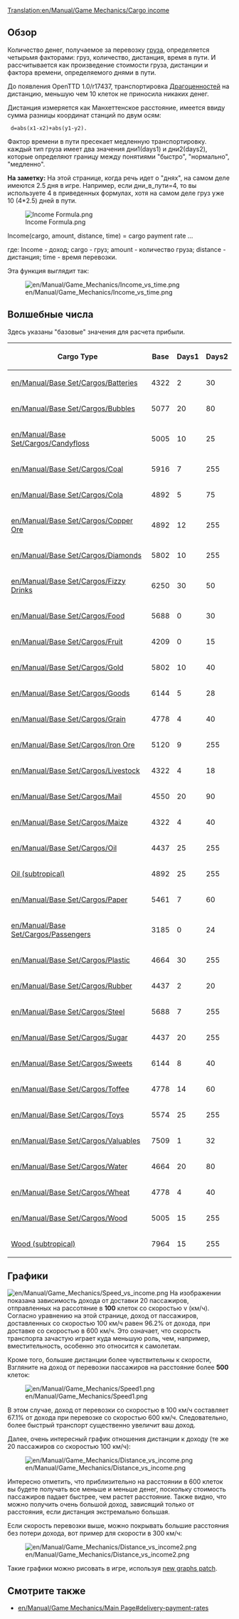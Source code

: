 [[Translation:en/Manual/Game Mechanics/Cargo income]]
{{ru/Перевод|en/Manual/Game Mechanics/Cargo income|90}}

== Обзор ==

Количество денег, получаемое за перевозку [[ru/Manual/Груз | груза]], определяется четырьмя факторами: груз, количество, дистанция, время в пути. И рассчитывается как произведение стоимости груза, дистанции и фактора времени, определяемого днями в пути.

До появления OpenTTD 1.0/r17437, транспортировка [[ru/Manual/Base Set/Cargos/Ценности | Драгоценностей]] на дистанцию, меньшую чем 10 клеток не приносила никаких денег.

Дистанция измеряется как Манхеттенское расстояние, имеется ввиду сумма разницы координат станций по двум осям: 

  d=abs(x1-x2)+abs(y1-y2).

Фактор времени в пути пресекает медленную транспортировку. каждый тип груза имеет два значения дни1(days1) и дни2(days2), которые определяют границу между понятиями "быстро", "нормально", "медленно".

'''На заметку:''' На этой странице, когда речь идет о "днях", на самом деле имеются 2.5 дня в игре. Например, если дни_в_пути=4, то вы используете 4 в приведенных формулах, хотя на самом деле груз уже 10 (4*2.5) дней в пути.

<!--
<math>
I(c,a,d,t)=c_\mathrm{Base} \cdot a \cdot d \cdot \max\left(31,
\begin{cases}
255 & t \le c_\mathrm{Days1} \\
255 - (t-c_\mathrm{Days1}) & c_\mathrm{Days1} < t \le c_\mathrm{Days1} + c_\mathrm{Days2} \\
255 - 2(t-c_\mathrm{Days1}) + c_\mathrm{Days2} & t > c_\mathrm{Days1} + c_\mathrm{Days2} 
\end{cases}\right)\cdot\frac{1}{2^{21}}
</math>
-->

[[File:en/Manual/Game Mechanics/Income Formula.png|Income Formula.png]]

Income(cargo, amount, distance, time) = cargo payment rate ...

где:
Income - доход; cargo - груз; amount - количество груза; distance - дистанция; time - время перевозки.

Эта функция выглядит так:

[[File:en/Manual/Game Mechanics/Income vs time.png]]

==Волшебные числа==

Здесь указаны "базовые" значения для расчета прибыли.

{| class="wikitable sortable" style="text-align:right"
!Cargo Type!!Base!!Days1!!Days2
|-
|[[en/Manual/Base Set/Cargos/Batteries]]||4322||2||30
|-
|[[en/Manual/Base Set/Cargos/Bubbles]]||5077||20||80
|-
|[[en/Manual/Base Set/Cargos/Candyfloss]]||5005||10||25
|-
|[[en/Manual/Base Set/Cargos/Coal]]||5916||7||255
|-
|[[en/Manual/Base Set/Cargos/Cola]]||4892||5||75
|-
|[[en/Manual/Base Set/Cargos/Copper Ore]]||4892||12||255
|-
|[[en/Manual/Base Set/Cargos/Diamonds]]||5802||10||255
|-
|[[en/Manual/Base Set/Cargos/Fizzy Drinks]]||6250||30||50
|-
|[[en/Manual/Base Set/Cargos/Food]]||5688||0||30
|-
|[[en/Manual/Base Set/Cargos/Fruit]]||4209||0||15
|-
|[[en/Manual/Base Set/Cargos/Gold]]||5802||10||40
|-
|[[en/Manual/Base Set/Cargos/Goods]]||6144||5||28
|-
|[[en/Manual/Base Set/Cargos/Grain]]||4778||4||40
|-
|[[en/Manual/Base Set/Cargos/Iron Ore]]||5120||9||255
|-
|[[en/Manual/Base Set/Cargos/Livestock]]||4322||4||18
|-
|[[en/Manual/Base Set/Cargos/Mail]]||4550||20||90
|-
|[[en/Manual/Base Set/Cargos/Maize]]||4322||4||40
|-
|[[en/Manual/Base Set/Cargos/Oil]]||4437||25||255
|-
|[[en/Manual/Base Set/Cargos/Oil|Oil (subtropical)]]||4892||25||255
|-
|[[en/Manual/Base Set/Cargos/Paper]]||5461||7||60
|-
|[[en/Manual/Base Set/Cargos/Passengers]]||3185||0||24
|-
|[[en/Manual/Base Set/Cargos/Plastic]]||4664||30||255
|-
|[[en/Manual/Base Set/Cargos/Rubber]]||4437||2||20
|-
|[[en/Manual/Base Set/Cargos/Steel]]||5688||7||255
|-
|[[en/Manual/Base Set/Cargos/Sugar]]||4437||20||255
|-
|[[en/Manual/Base Set/Cargos/Sweets]]||6144||8||40
|-
|[[en/Manual/Base Set/Cargos/Toffee]]||4778||14||60
|-
|[[en/Manual/Base Set/Cargos/Toys]]||5574||25||255
|-
|[[en/Manual/Base Set/Cargos/Valuables]]||7509||1||32
|-
|[[en/Manual/Base Set/Cargos/Water]]||4664||20||80
|-
|[[en/Manual/Base Set/Cargos/Wheat]]||4778||4||40
|-
|[[en/Manual/Base Set/Cargos/Wood]]||5005||15||255
|-
|[[en/Manual/Base Set/Cargos/Wood|Wood (subtropical)]]||7964||15||255
|}

==Графики==

[[File:en/Manual/Game Mechanics/Speed vs income.png]]
На изображении показана зависимость дохода от доставки 20 пассажиров, отправленных на рассотяние в '''100''' клеток со скоростью v (км/ч). Согласно уравнению на этой странице, доход от пассажиров, доставленных со скоростью 100 км/ч равен 96.2% от дохода, при доставке со скоростью в 600 км/ч. Это означает, что скорость транспорта зачастую играет куда меньшую роль, чем, например, вместительность, особенно это относится к самолетам.

Кроме того, большие дистанции более чувствительны к скорости, Взгляните на доход от перевозки пассажиров на расстояние более '''500''' клеток:

[[File:en/Manual/Game Mechanics/Speed1.png]]

В этом случае, доход от перевозки со скоростью в 100 км/ч составляет 67.1% от дохода при перевозке со скоростью 600 км/ч. Следовательно, более быстрый транспорт существенно увеличит ваш доход.

Далее, очень интересный график отношения дистанции к доходу (те же 20 пассажиров со скоростью 100 км/ч):

[[File:en/Manual/Game Mechanics/Distance vs income.png]]

Интересно отметить, что приблизительно на расстоянии в 600 клеток вы будете получать все меньше и меньше денег, поскольку стоимость пассажиров падает быстрее, чем растет расстояние. Также видно, что можно получить очень большой доход, зависящий только от расстояния, если дистанция экстремально большая.

Если скорость перевозки выше, можно покрывать большие расстояния без потери дохода, вот пример для скорости в 300 км/ч:

[[File:en/Manual/Game Mechanics/Distance vs income2.png]]

Такие графики можно рисовать в игре, используя [http://www.tt-forums.net/viewtopic.php?f=33&t=31984 new graphs patch].

==Смотрите также==

*[[en/Manual/Game Mechanics/Main Page#delivery-payment-rates]]